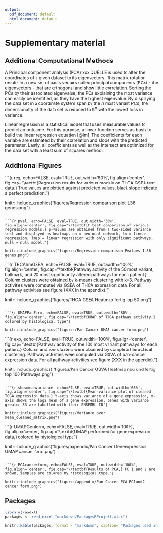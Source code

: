 ```yaml
---
output:
  pdf_document: default
  html_document: default
---
```


# Supplementary material

## Additional Computational Methods

A Principal component analysis (PCA) xxx QUELLE is used to alter the coordinates of a given dataset to its eigenvectors. This matrix rotation results in a new set of basis vectors called principal components (PCs) - the eigenvectors - that are orthogonal and show little correlation. Sorting the PCs by their associated eigenvalue, the PCs explaining the most variance can easily be identified, as they have the highest eigenvalue. By displaying the data set in a coordinate system span by the $n$ most variant PCs, the dimensionalty of the data set is reduced to $\mathbb{R}^n$ with the lowest loss in variance.

Linear regression is a statistical model that uses measurable values to predict an outcome. For this purpose, a linear function serves as basis to build the linear regression equation [@lm]. The coefficients for each variable are estimated by their correlation and slope with the predicted parameter. Lastly, all coefficients as well as the intersect are optimized for the data set with a least sum of squares method.

## Additional Figures

```{r reg, echo=FALSE, eval=TRUE, out.width='80%', fig.align='center', fig.cap="\\textbf{Regression results for various models on THCA GSEA test data.} True values are plotted against predicted values, black slope indicate a perfect prediction."}

knitr::include_graphics("figures/Regression comparison plot IL36 genes.png")
```

```{r pval, echo=FALSE, eval=TRUE, out.width='30%', fig.align='center', fig.cap="\\textbf{F-test comparison of various regression models.} p-values are obtained from a two-sided variance test and displayed as heatmap. nn = neuronal network, lm = linear regression, lmsp = linear regression with only significant pathways, null = null model."}

knitr::include_graphics("figures/Regression comparison Pvalues IL36 genes.png")
```

```{r THCAhmGSEA, echo=FALSE, eval=TRUE, out.width='100%', fig.align='center', fig.cap="\\textbf{Pathway activity of the 50 most variant, hallmark, and 20 most significantly altered pathways for each patient.} Column clusters were obtained by k-means clustering with k=3. Pathway activities were computed via GSEA of THCA expression data. For all pathway activities see figure (XXX in the apendix)."}

knitr::include_graphics("figures/THCA GSEA Heatmap fertig top 50.png")
```

```{r UMAPPanForm, echo=FALSE, eval=TRUE, out.width='80%', fig.align='center', fig.cap="\\textbf{UMAP of TCGA pathway activity,} colored by histological type"}

knitr::include_graphics("figures/Pan Cancer UMAP cancer form.png")
```

```{r exp, echo=FALSE, eval=TRUE, out.width='100%', fig.align='center', fig.cap="\\textbf{Pathway activity of the 100 most variant pathways for each patient.} Column and row clusters were obtained by complete hierachical clustering. Pathway activities were computed via GSVA of pan-cancer expression data. For all pathway activities see figure (XXX in the apendix)."}

knitr::include_graphics(
  "figures/Pan Cancer GSVA Heatmap neu und fertig top 100 Pathways.png")
```

```{r showmeanvariance, echo=FALSE, eval=TRUE, out.width='65%', fig.align='center', fig.cap="\\textbf{Mean-variance plot of cleaned TCGA expression data.} Y-axis shows variance of a gene expression, x-axis shows the log2 mean of a gene expression. Genes with variance greater 33 are labelled with their ENSEMBL-ID"}

knitr::include_graphics("figures/Variance_over mean_cleaned_matrix.png")

```

```{r UMAPGenform, echo=FALSE, eval=TRUE, out.width='100%', fig.align='center', fig.cap="\\textbf{UMAP performed for gene expression data,} colored by hiytological type"}

knitr::include_graphics("figures/appendix/Pan Cancer Geneexpression UMAP cancer form.png")

```

```{r PCAcancerform, echo=FALSE, eval=TRUE, out.width='100%', fig.align='center', fig.cap="\\textbf{Results of PCA,} PC 1 and 2 are shown, samples are colored by histological type."}

knitr::include_graphics("figures/appendix/Pan Cancer PCA PC1und2 cancer form.png")

```

## Packages

```r
library(readxl)
packages <- read_excel("markdown/PackagesRProjekt.xlsx")
```

```r

knitr::kable(packages, format = "markdown", caption= "Packages used in the analysis.")
```
